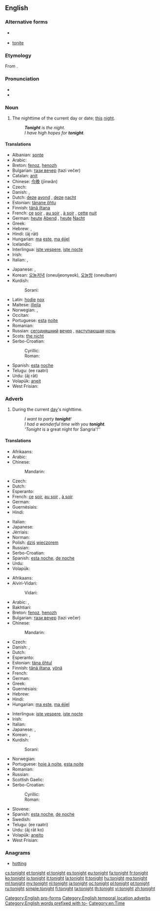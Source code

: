 ==English==

===Alternative forms===
* {{l|en|to-night}} {{qualifier|obsolete}}
* [[tonite]] {{qualifier|US|informal}}

===Etymology===
From {{etyl|ang}} {{term|toniht|tōniht|lang=ang}}.

===Pronunciation===
* {{audio|en-us-tonight.ogg|Audio (US)}}
* {{rhymes|aɪt}}

===Noun===
{{en-noun}}

# The nighttime of the current day or date; [[this]] [[night]].
#: '''''Tonight''' is the night.''
#: ''I have high hopes for '''tonight'''.''

====Translations====
{{trans-top|nighttime today}}
* Albanian: [[sonte]]
* Arabic: {{Arab|[[الليلة]]}} {{unicode|(al-layla)}}
* Breton: [[fenoz]], [[henozh]]
* Bulgarian: [[тази вечер]] (tazi večer)
* Catalan: [[anit]]
* Chinese: [[今晚]] (jīnwǎn)
* Czech: {{t-|cs|dnes večer}}
* Danish: {{t-|da|i aften}} {{qualifier|early night}}, {{t-|da|i nat}} {{qualifier|late night}}
* Dutch: [[deze]] [[avond]] {{m}}, [[deze]] [[nacht]] {{m}}
* Estonian: [[tänane õhtu]]
* Finnish: [[tänä iltana]]
* French: [[ce]] [[soir]] {{m}}, [[au soir]] {{qualifier|Belgium}}, [[à soir]] {{qualifier|Quebec}}, [[cette]] [[nuit]] {{f}}
* German: [[heute]] [[Abend]] {{m}}, [[heute]] [[Nacht]] {{f}}
* Greek: {{t+|el|απόψε|tr=apópse}}
* Hebrew: {{t-|he|הלילה|tr=haláyla|sc=Hebr}}, {{t-|he|הערב|tr=haérev|sc=Hebr}}
* Hindi: {{t-|hi|आज रात|f}} (āj rāt)
* Hungarian: [[ma]] [[este]], [[ma éjjel]]
* Icelandic: {{t-|is|í kvöld}}
* Interlingua: [[iste vespere]], [[iste nocte]]
* Irish: {{t-|ga|anocht}}
* Italian: {{t+|it|stasera}}, {{t-|it|stanotte}}
{{trans-mid}}
* Japanese: {{t-|ja|今夜|tr=こんや, kon'ya}}, {{t-|ja|今晩|tr=こんばん, komban}}
* Korean: [[오늘저녁]] (oneuljeonyeok), [[오늘밤]] (oneulbam)
* Kurdish:
*: Sorani: {{t|ku|ئه‌م شه‌و|tr=am shaw|sc=ku-Arab}}
* Latin: [[hodie]] [[nox]]
* Maltese: [[illejla]]
* Norwegian: {{t+|no|i}} {{t+|no|kveld}} {{qualifier|early night, late evening}}, {{t+|no|i}} {{t+|no|natt}} {{qualifier|night}}
* Occitan: {{t+|oc|anuèit}} {{t+|oc|anuèch}}
* Portuguese: [[esta]] [[noite]]
* Romanian: {{t-|ro|astă noapte|f}}
* Russian: [[сегодняшний]] [[вечер]] {{m}}, [[наступающий|наступающая]] [[ночь]] {{f}}
* Scots: [[nicht#Scots|the nicht]]
* Serbo-Croatian:
*: Cyrillic: {{t-|sh|ноћас}}
*: Roman: {{t-|sh|noćas}}
* Spanish: [[esta]] [[noche]]
* Telugu: {{t-|te|ఈ రాత్రి}} (ee raatri)
* Urdu: {{t-|ur|آج رات|f}} (āj rāt)
* Volapük: [[aneit]]
* West Frisian: {{t-|fy|jûn}}
{{trans-bottom}}

===Adverb===
{{en-adv|-}}

# During the current [[day]]'s nighttime.
#: ''I want to party '''tonight'''!''
#: ''I had a wonderful time with you '''tonight'''.''
#: '''Tonight'' is a great night for Sangria'!''

====Translations====
{{trans-top|during today's evening}}
* Afrikaans: {{t-|af|vanaand}}
* Arabic: {{t-|ar|هذا المساء|tr=haadhaa 'l-samaa'|sc=Arab}}
* Chinese:
*: Mandarin: {{t|cmn|今晚|tr=jīnwǎn|sc=Hani}}
* Czech: {{t-|cs|dnes večer}}
* Dutch: {{t+|nl|vanavond}}
* Esperanto: {{t-|eo|ĉi-vespere}}
* French: [[ce]] [[soir]], [[au soir]] {{qualifier|Belgium}}, [[à soir]] {{qualifier|Quebec}}
* German: {{t-|de|heute Abend}}
* Guernésiais: {{tø|roa-grn|à ces sé}}
* Hindi: {{t-|hi|आज शाम|tr=āj śām|sc=Deva}}
{{trans-mid}}
* Italian: {{t+|it|stasera}}
* Japanese: {{t-|ja|今晩|tr=こんばん, komban|sc=Jpan}}
* Jèrriais: {{tø|roa-jer|à ces sé}}
* Norman: {{tø|roa-nor|à ce sei}}
* Polish: [[dziś]] [[wieczorem]]
* Russian: {{t-|ru|сегодня вечером|tr=sevódnja véčerom|sc=Cyrl}}
* Serbo-Croatian: {{t-|sh|večeras}}
* Spanish: [[esta noche]], [[de noche]]
* Urdu: {{t-|ur|آج شام|tr=āj śām|sc=ur-Arab}}
* Volapük: {{t+|vo|asoaro}}
{{trans-bottom}}

{{trans-top|during today's nighttime}}
* Afrikaans: {{t-|af|vannag}}
* Alviri-Vidari:
*: Vidari: {{tø|avd|ام شو|tr=am šev}}
* Arabic: {{t-|ar|الليلة|tr=al-láyla|sc=Arab}}, {{t-|ar|هذه الليلة|tr=haadhihi 'l-láyla|sc=Arab}}
* Bakhtiari: {{tø|bqi|امشو|tr=amšaw|sc=fa-Arab}}
* Breton: [[fenoz]], [[henozh]]
* Bulgarian: [[тази вечер]] (tazi večer)
* Chinese:
*: Mandarin: {{t|cmn|今晚|tr=jīnwǎn|sc=Hani}}
* Czech: {{t-|cs|dnes v noci}}
* Danish: {{t-|da|i aften}} {{qualifier|early night}}, {{t-|da|i nat}} {{qualifier|late night}}
* Dutch: {{t+|nl|vannacht}}
* Esperanto: {{t-|eo|ĉi-nokte}}
* Estonian: [[täna õhtul]]
* Finnish: [[tänä iltana]], [[yönä]]
* French: {{t-|fr|cette nuit}}
* German: {{t-|de|heute Nacht}}
* Greek: {{t+|el|απόψε|tr=apópse}}
* Guernésiais: {{tø|roa-grn|ch'tigniet}}
* Hebrew: {{t-|he|הלילה|tr=ha-layla|sc=Hebr}}
* Hindi: {{t-|hi|आज रात को|tr=āj rāt ko|sc=Deva}}
* Hungarian: [[ma este]], [[ma éjjel]]
{{trans-mid}}
* Interlingua: [[iste vespere]], [[iste nocte]]
* Irish: {{t-|ga|anocht}}
* Italian: {{t-|it|stanotte}}
* Japanese: {{t-|ja|今夜|tr=こんや, kon'ya}}, {{t-|ja|今晩|tr=こんばん, komban}}
* Korean: {{t-|ko|오늘저녁|tr=oneuljeonyeok|sc=Kore}}, {{t-|ko|오늘밤|tr=oneulbam|sc=Kore}}
* Kurdish:
*: Sorani: {{t|ku|ئه‌م شه‌و|tr=am shaw|sc=ku-Arab}}
* Norwegian: {{t-|no|i kveld}}
* Portuguese: [[hoje à noite]], [[esta noite]]
* Romanian: {{t-|ro|deseară}}
* Russian: {{t-|ru|сегодня ночью|tr=sevódnja nóč'ju|sc=Cyrl}}
* Scottish Gaelic: {{t-|gd|a-nochd}}
* Serbo-Croatian:
*: Cyrillic: {{t-|sh|ноћас}}
*: Roman: {{t-|sh|noćas}}
* Slovene: {{t+|sl|nocoj}}
* Spanish: [[esta noche]], [[de noche]]
* Swedish: {{t-|sv|i kväll}}
* Telugu: {{t-|te|ఈ రాత్రి}} (ee raatri)
* Urdu: {{t-|ur|آج رات کو}} (āj rāt ko)
* Volapük: [[aneito]]
* West Frisian: {{t-|fy|jûn}}
{{trans-bottom}}

===Anagrams===
* [[hotting#English|hotting]]

[[Category:English pro-forms]]
[[Category:English temporal location adverbs]]
[[Category:English words prefixed with to-]]
[[Category:en:Time]]

[[cs:tonight]]
[[et:tonight]]
[[el:tonight]]
[[es:tonight]]
[[eu:tonight]]
[[fa:tonight]]
[[fr:tonight]]
[[ko:tonight]]
[[io:tonight]]
[[it:tonight]]
[[la:tonight]]
[[lt:tonight]]
[[hu:tonight]]
[[mg:tonight]]
[[ml:tonight]]
[[my:tonight]]
[[nl:tonight]]
[[ja:tonight]]
[[oc:tonight]]
[[pl:tonight]]
[[pt:tonight]]
[[ru:tonight]]
[[simple:tonight]]
[[fi:tonight]]
[[ta:tonight]]
[[th:tonight]]
[[vi:tonight]]
[[zh:tonight]]